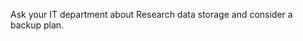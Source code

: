 
<!-- This is where you can write information on your organisation's data storage webpage and support contacts. Replace the text below with anything you like, and it will appear in relevant places in the lessons. -->

Ask your IT department about Research data storage and consider a backup plan.

